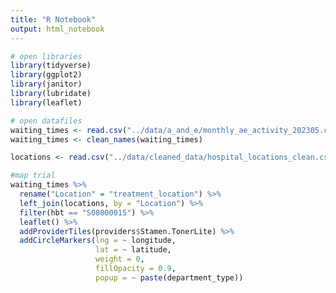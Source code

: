```yaml
---
title: "R Notebook"
output: html_notebook
---
```


```r
# open libraries
library(tidyverse)
library(ggplot2)
library(janitor)
library(lubridate)
library(leaflet)
```


```r
# open datafiles
waiting_times <- read.csv("../data/a_and_e/monthly_ae_activity_202305.csv")
waiting_times <- clean_names(waiting_times)

locations <- read.csv("../data/cleaned_data/hospital_locations_clean.csv")
```


```r
#map trial
waiting_times %>% 
  rename("Location" = "treatment_location") %>% 
  left_join(locations, by = "Location") %>% 
  filter(hbt == "S08000015") %>% 
  leaflet() %>% 
  addProviderTiles(providers$Stamen.TonerLite) %>%
  addCircleMarkers(lng = ~ longitude,
                   lat = ~ latitude,
                   weight = 0,
                   fillOpacity = 0.9,
                   popup = ~ paste(department_type))
```

```r

```

